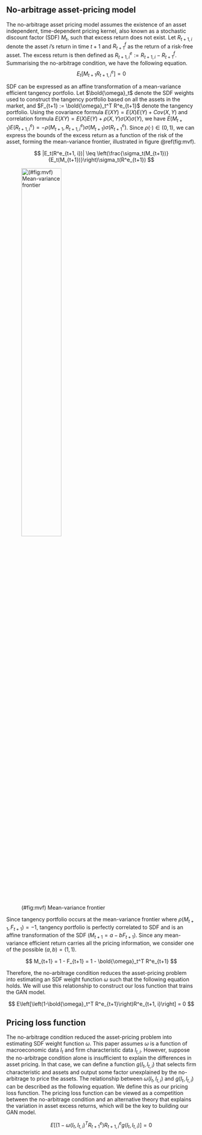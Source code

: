 ## No-arbitrage asset-pricing model {#no_arbitrage}

The no-arbitrage asset pricing model assumes the existence
of an asset independent, time-dependent pricing kernel, also known as a stochastic
discount factor (SDF) $M_t$, such that excess return does not
exist. Let $R_{t+1, i}$ denote the asset $i$'s return in
time $t+1$ and $R^f_{t+1}$ as the return of a risk-free asset.
The excess return is then defined as $R^e_{t+1, i} :=
R_{t+1, i} - R^f_{t+1}$. Summarising the no-arbitrage
condition, we have the following equation.
$$
E_t[M_{t+1} R^e_{t+1, i}] = 0
$$

SDF can be expressed as an affine transformation of a
mean-variance efficient tangency portfolio.
Let $\bold{\omega}_t$ denote the SDF weights used to
construct the tangency portfolio based on all the assets in
the market, and
$F_{t+1} := \bold{\omega}_t^T R^e_{t+1}$ denote the tangency
portfolio.
Using the covariance formula
$E(XY)=E(X)E(Y) + Cov(X, Y)$ and correlation formula 
$E(XY) = E(X)E(Y)+\rho(X, Y)\sigma(X)\sigma(Y)$,
we have $E(M_{t+1})E(R^e_{t+1,
i}) = -\rho(M_{t+1}, R^e_{t+1,
i})\sigma(M_{t+1})\sigma(R^e_{t+1})$. Since
$\rho(\cdot)\in(0, 1)$, we can express the bounds of the
excess return as a function of the risk of the asset,
forming the mean-variance frontier, illustrated in
figure \@ref(fig:mvf).

$$
|E_t(R^e_{t+1, i})| \leq \left(\frac{\sigma_t(M_{t+1})}
{E_t(M_{t+1})}\right)\sigma_t(R^e_{t+1})
$$

![(#fig:mvf) Mean-variance frontier](./img/mvf){width=50%}

Since tangency portfolio occurs at the mean-variance
frontier where $\rho(M_{t+1}, F_{t+1})=-1$,
tangency portfolio is perfectly correlated to SDF
and is an affine transformation of the SDF
($M_{t+1} = a - b F_{t+1}$). Since any
mean-variance efficient return carries all the pricing
information, we consider one of the possible $(a, b) = (1,
1)$.

$$
M_{t+1} = 1 - F_{t+1} = 1 - \bold{\omega}_t^T R^e_{t+1}
$$

Therefore, the no-arbitrage condition reduces the
asset-pricing problem into estimating an SDF weight function
$\omega$ such that the following equation holds. We will
use this relationship to construct our loss function that
trains the GAN model.

$$
E\left[\left(1-\bold{\omega}_t^T R^e_{t+1}\right)R^e_{t+1, i}\right] = 0
$$


## Pricing loss function {#loss_function}

The no-arbitrage condition reduced the asset-pricing problem
into estimating SDF weight function $\omega$.
This paper assumes $\omega$ is a function of
macroeconomic data $I_t$ and firm characteristic
data $I_{t, i}$.
However, suppose the no-arbitrage condition
alone is insufficient to explain the differences in asset
pricing. In that case, we can define a function $g(I_t, I_{t, i})$
that selects firm characteristic and assets and output some factor
unexplained by the no-arbitrage
to price the assets. The relationship between $\omega(I_t,
I_{t, i})$ and $g(I_t, I_{t, i})$ can be described as the
following equation. We define this as our pricing loss
function. The pricing loss function can be viewed as a
competition between the no-arbitrage condition and an
alternative theory that explains the variation in
asset excess returns, which will be the key to building our
GAN model.

$$
E\left[\left(1-\omega(I_t, I_{t, i})^T R^e_{t+1}\right)R^e_{t+1, i}
g(I_t, I_{t, i})
\right] = 0
$$

